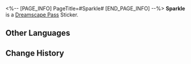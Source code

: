 <%-- [PAGE_INFO]
PageTitle=#Sparkle#
[END_PAGE_INFO] --%>
{{Stub|Location information}}
{{Item Infobox
|id          = 223002
|image       = Dreamscape Pass Sticker Sparkle.png
|type        = Dreamscape Pass Sticker
|type2       = The Reverie Stickers
|invCategory = 
|rarity      = 4
|effect      = 
|description = Digital stickers that can be used to decorate the pages of the Dreamtour Handbook. They come in many different styles.
|source1     = [[After everything has concluded, return to where you were pranked by the Fool]]
}}
{{Description|Even if your body is *broken apart*, make sure you have a smile on your face~}}
'''Sparkle''' is a [[Dreamscape Pass]] Sticker.

==Other Languages==
{{Other Languages
|en   = Sparkle
|zhs  = 花火
|zht  = 花火
|ja   = 花火
|ko   = 스파클
|es   = Sparkle
|fr   = Sparkle
|ru   = Искорка
|th   = Sparkle
|vi   = Sparkle
|de   = Sparkle
|id   = Sparkle
|pt   = Sparkle
}}

==Change History==
{{Change History|2.0}}